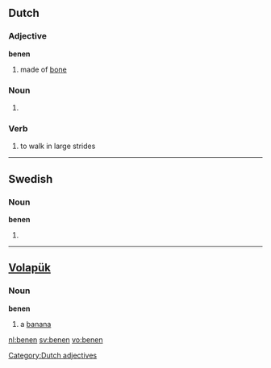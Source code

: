 ==Dutch==

===Adjective===
'''benen'''
[[Category:Dutch adjectives]]

# made of [[bone]]

===Noun===
{{nl-noun-pl|beentjes|dim2=beendertjes}}

# {{nl-noun-pl-of|been}}

===Verb===
{{nl-verb-weak}}

# to walk in large strides

----

==Swedish==

===Noun===
'''benen'''

# {{sv-noun-form-def-pl|ben}}

----

==[[Volapük]]==

===Noun===
'''benen'''

# a [[banana]]

[[nl:benen]]
[[sv:benen]]
[[vo:benen]]